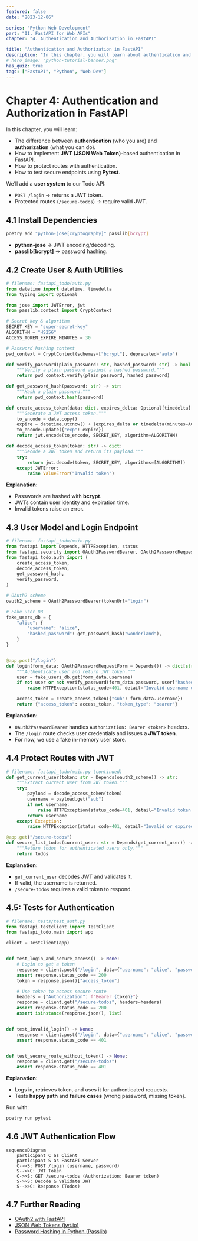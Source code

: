 ```yaml
---
featured: false
date: "2023-12-06"

series: "Python Web Development"
part: "II. FastAPI for Web APIs"
chapter: "4. Authentication and Authorization in FastAPI"

title: "Authentication and Authorization in FastAPI"
description: "In this chapter, you will learn about authentication and authorization using FastAPI. We'll also learn about JWT (JSON Web Token) based authentication."
# hero_image: "python-tutorial-banner.png"
has_quiz: true
tags: ["FastAPI", "Python", "Web Dev"]
---
```


# Chapter 4: Authentication and Authorization in FastAPI

In this chapter, you will learn:

* The difference between **authentication** (who you are) and **authorization** (what you can do).
* How to implement **JWT (JSON Web Token)**-based authentication in FastAPI.
* How to protect routes with authentication.
* How to test secure endpoints using **Pytest**.

We’ll add a **user system** to our Todo API:

* `POST /login` → returns a JWT token.
* Protected routes (`/secure-todos`) → require valid JWT.

## 4.1 Install Dependencies

```bash
poetry add "python-jose[cryptography]" passlib[bcrypt]
```

* **python-jose** → JWT encoding/decoding.
* **passlib\[bcrypt]** → password hashing.

## 4.2 Create User & Auth Utilities

```python
# filename: fastapi_todo/auth.py
from datetime import datetime, timedelta
from typing import Optional

from jose import JWTError, jwt
from passlib.context import CryptContext

# Secret key & algorithm
SECRET_KEY = "super-secret-key"
ALGORITHM = "HS256"
ACCESS_TOKEN_EXPIRE_MINUTES = 30

# Password hashing context
pwd_context = CryptContext(schemes=["bcrypt"], deprecated="auto")

def verify_password(plain_password: str, hashed_password: str) -> bool:
    """Verify a plain password against a hashed password."""
    return pwd_context.verify(plain_password, hashed_password)

def get_password_hash(password: str) -> str:
    """Hash a plain password."""
    return pwd_context.hash(password)

def create_access_token(data: dict, expires_delta: Optional[timedelta] = None) -> str:
    """Generate a JWT access token."""
    to_encode = data.copy()
    expire = datetime.utcnow() + (expires_delta or timedelta(minutes=ACCESS_TOKEN_EXPIRE_MINUTES))
    to_encode.update({"exp": expire})
    return jwt.encode(to_encode, SECRET_KEY, algorithm=ALGORITHM)

def decode_access_token(token: str) -> dict:
    """Decode a JWT token and return its payload."""
    try:
        return jwt.decode(token, SECRET_KEY, algorithms=[ALGORITHM])
    except JWTError:
        raise ValueError("Invalid token")
```

**Explanation:**

* Passwords are hashed with **bcrypt**.
* JWTs contain user identity and expiration time.
* Invalid tokens raise an error.

## 4.3 User Model and Login Endpoint

```python
# filename: fastapi_todo/main.py
from fastapi import Depends, HTTPException, status
from fastapi.security import OAuth2PasswordBearer, OAuth2PasswordRequestForm
from fastapi_todo.auth import (
    create_access_token,
    decode_access_token,
    get_password_hash,
    verify_password,
)

# OAuth2 scheme
oauth2_scheme = OAuth2PasswordBearer(tokenUrl="login")

# Fake user DB
fake_users_db = {
    "alice": {
        "username": "alice",
        "hashed_password": get_password_hash("wonderland"),
    }
}


@app.post("/login")
def login(form_data: OAuth2PasswordRequestForm = Depends()) -> dict[str, str]:
    """Authenticate user and return JWT token."""
    user = fake_users_db.get(form_data.username)
    if not user or not verify_password(form_data.password, user["hashed_password"]):
        raise HTTPException(status_code=401, detail="Invalid username or password")

    access_token = create_access_token({"sub": form_data.username})
    return {"access_token": access_token, "token_type": "bearer"}
```

**Explanation:**

* `OAuth2PasswordBearer` handles `Authorization: Bearer <token>` headers.
* The `/login` route checks user credentials and issues a **JWT token**.
* For now, we use a fake in-memory user store.

## 4.4 Protect Routes with JWT

```python
# filename: fastapi_todo/main.py (continued)
def get_current_user(token: str = Depends(oauth2_scheme)) -> str:
    """Extract current user from JWT token."""
    try:
        payload = decode_access_token(token)
        username = payload.get("sub")
        if not username:
            raise HTTPException(status_code=401, detail="Invalid token payload")
        return username
    except Exception:
        raise HTTPException(status_code=401, detail="Invalid or expired token")

@app.get("/secure-todos")
def secure_list_todos(current_user: str = Depends(get_current_user)) -> list[Todo]:
    """Return todos for authenticated users only."""
    return todos
```

**Explanation:**

* `get_current_user` decodes JWT and validates it.
* If valid, the username is returned.
* `/secure-todos` requires a valid token to respond.

## 4.5: Tests for Authentication

```python
# filename: tests/test_auth.py
from fastapi.testclient import TestClient
from fastapi_todo.main import app

client = TestClient(app)


def test_login_and_secure_access() -> None:
    # Login to get a token
    response = client.post("/login", data={"username": "alice", "password": "wonderland"})
    assert response.status_code == 200
    token = response.json()["access_token"]

    # Use token to access secure route
    headers = {"Authorization": f"Bearer {token}"}
    response = client.get("/secure-todos", headers=headers)
    assert response.status_code == 200
    assert isinstance(response.json(), list)


def test_invalid_login() -> None:
    response = client.post("/login", data={"username": "alice", "password": "wrong"})
    assert response.status_code == 401


def test_secure_route_without_token() -> None:
    response = client.get("/secure-todos")
    assert response.status_code == 401
```

**Explanation:**

* Logs in, retrieves token, and uses it for authenticated requests.
* Tests **happy path** and **failure cases** (wrong password, missing token).

Run with:

```bash
poetry run pytest
```

## 4.6 JWT Authentication Flow

```mermaid
sequenceDiagram
    participant C as Client
    participant S as FastAPI Server
    C->>S: POST /login (username, password)
    S-->>C: JWT Token
    C->>S: GET /secure-todos (Authorization: Bearer token)
    S->>S: Decode & Validate JWT
    S-->>C: Response (Todos)
```

## 4.7 Further Reading

* [OAuth2 with FastAPI](https://fastapi.tiangolo.com/tutorial/security/oauth2-jwt/)
* [JSON Web Tokens (jwt.io)](https://jwt.io/)
* [Password Hashing in Python (Passlib)](https://passlib.readthedocs.io/)
